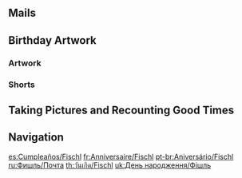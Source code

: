 {{BirthdayIntro|Fischl}}

==Mails==
{{Mails by Category Table|Fischl Birthday Mails|noheader=1}}

==Birthday Artwork==
===Artwork===
{{Artwork by Category Table
|Character Birthday Artwork
|category = Fischl Birthday Artwork
|header = Fischl's Birthday Artwork
}}

===Shorts===
{{Artwork by Category Table
|Character Shorts
|category = Fischl Birthday Artwork
|header = Fischl's Birthday Shorts
}}

==Taking Pictures and Recounting Good Times==
{{Transclude|Taking Pictures and Recounting Good Times/Story/Fischl|Stories|main=1|top=1}}

==Navigation==
{{Character Navbox|prelink=1|link type=Birthday}}

[[es:Cumpleaños/Fischl]]
[[fr:Anniversaire/Fischl]]
[[pt-br:Aniversário/Fischl]]
[[ru:Фишль/Почта]]
[[th:วันเกิด/Fischl]]
[[uk:День народження/Фішль]]